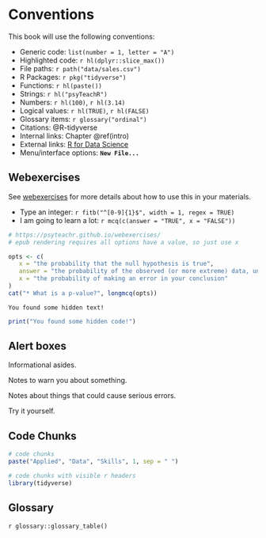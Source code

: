 # Conventions

This book will use the following conventions:

* Generic code: `list(number = 1, letter = "A")`
* Highlighted code: `r hl(dplyr::slice_max())`
* File paths: `r path("data/sales.csv")`
* R Packages: `r pkg("tidyverse")`
* Functions: `r hl(paste())`
* Strings: `r hl("psyTeachR")`
* Numbers: `r hl(100)`, `r hl(3.14)`
* Logical values: `r hl(TRUE)`, `r hl(FALSE)`
* Glossary items: `r glossary("ordinal")`
* Citations: @R-tidyverse
* Internal links: Chapter\ \@ref(intro)
* External links: [R for Data Science](https://r4ds.had.co.nz/){target="_blank"}
* Menu/interface options: **`New File...`**

## Webexercises

See [webexercises](https://psyteachr.github.io/webexercises/) for more details about how to use this in your materials.

* Type an integer: `r fitb("^[0-9]{1}$", width = 1, regex = TRUE)`
* I am going to learn a lot: `r mcq(c(answer = "TRUE", x = "FALSE"))`
```r
# https://psyteachr.github.io/webexercises/
# epub rendering requires all options have a value, so just use x

opts <- c(
   x = "the probability that the null hypothesis is true",
   answer = "the probability of the observed (or more extreme) data, under the assumption that the null-hypothesis is true",
   x = "the probability of making an error in your conclusion"
)
cat("* What is a p-value?", longmcq(opts))
```

```block
You found some hidden text!
```

```r
print("You found some hidden code!")
```

## Alert boxes

::: {.info data-latex=""}
Informational asides.
:::

::: {.warning data-latex=""}
Notes to warn you about something.
:::

::: {.dangerous data-latex=""}
Notes about things that could cause serious errors.
:::

::: {.try data-latex=""}
Try it yourself.
:::

## Code Chunks

```r
# code chunks
paste("Applied", "Data", "Skills", 1, sep = " ")
```


```r
# code chunks with visible r headers
library(tidyverse)
```

## Glossary

`r glossary::glossary_table()`
